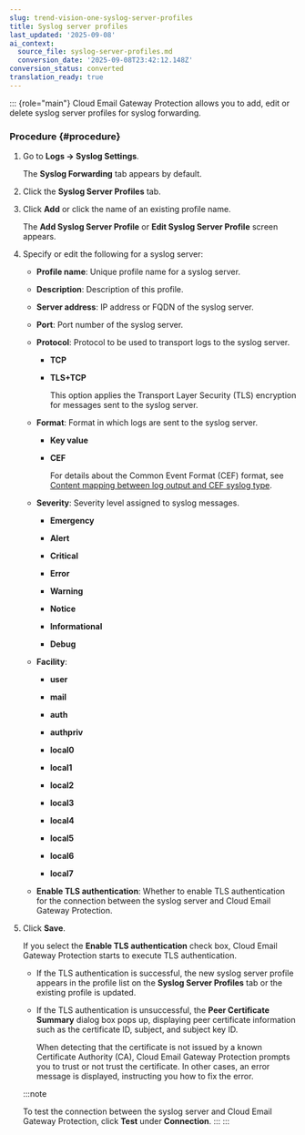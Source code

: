 ```yaml
---
slug: trend-vision-one-syslog-server-profiles
title: Syslog server profiles
last_updated: '2025-09-08'
ai_context:
  source_file: syslog-server-profiles.md
  conversion_date: '2025-09-08T23:42:12.148Z'
conversion_status: converted
translation_ready: true
---
```


::: {role="main"}
Cloud Email Gateway Protection allows you to add, edit or delete syslog server profiles for syslog forwarding.

### Procedure {#procedure}

1.  Go to **Logs → Syslog Settings**.

    The **Syslog Forwarding** tab appears by default.

2.  Click the **Syslog Server Profiles** tab.

3.  Click **Add** or click the name of an existing profile name.

    The **Add Syslog Server Profile** or **Edit Syslog Server Profile** screen appears.

4.  Specify or edit the following for a syslog server:

    - **Profile name**: Unique profile name for a syslog server.

    - **Description**: Description of this profile.

    - **Server address**: IP address or FQDN of the syslog server.

    - **Port**: Port number of the syslog server.

    - **Protocol**: Protocol to be used to transport logs to the syslog server.

      - **TCP**

      - **TLS+TCP**

        This option applies the Transport Layer Security (TLS) encryption for messages sent to the syslog server.

    - **Format**: Format in which logs are sent to the syslog server.

      - **Key value**

      - **CEF**

        For details about the Common Event Format (CEF) format, see [Content mapping between log output and CEF syslog type](cef-syslog-type-email-security.mdx).

    - **Severity**: Severity level assigned to syslog messages.

      - **Emergency**

      - **Alert**

      - **Critical**

      - **Error**

      - **Warning**

      - **Notice**

      - **Informational**

      - **Debug**

    - **Facility**:

      - **user**

      - **mail**

      - **auth**

      - **authpriv**

      - **local0**

      - **local1**

      - **local2**

      - **local3**

      - **local4**

      - **local5**

      - **local6**

      - **local7**

    - **Enable TLS authentication**: Whether to enable TLS authentication for the connection between the syslog server and Cloud Email Gateway Protection.

5.  Click **Save**.

    If you select the **Enable TLS authentication** check box, Cloud Email Gateway Protection starts to execute TLS authentication.

    - If the TLS authentication is successful, the new syslog server profile appears in the profile list on the **Syslog Server Profiles** tab or the existing profile is updated.

    - If the TLS authentication is unsuccessful, the **Peer Certificate Summary** dialog box pops up, displaying peer certificate information such as the certificate ID, subject, and subject key ID.

      When detecting that the certificate is not issued by a known Certificate Authority (CA), Cloud Email Gateway Protection prompts you to trust or not trust the certificate. In other cases, an error message is displayed, instructing you how to fix the error.

    :::note

    To test the connection between the syslog server and Cloud Email Gateway Protection, click **Test** under **Connection**.
    :::
:::
